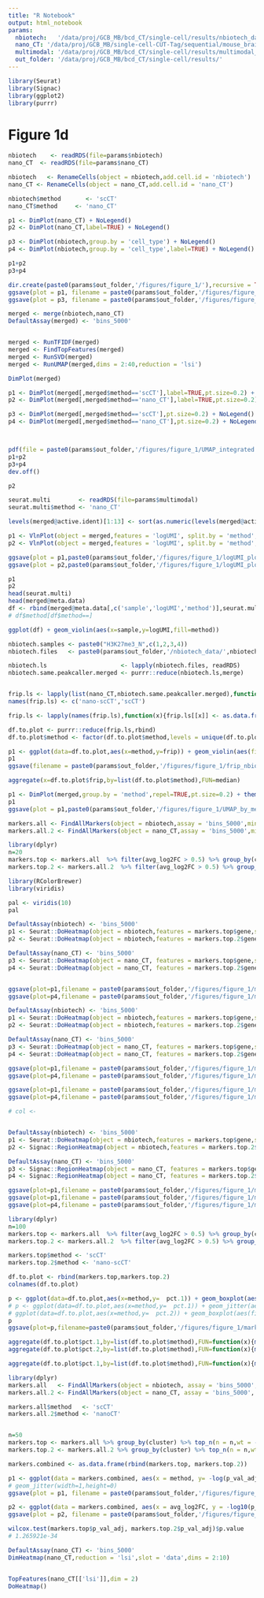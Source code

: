 ```yaml
---
title: "R Notebook"
output: html_notebook
params:
  nbiotech:   '/data/proj/GCB_MB/bcd_CT/single-cell/results/nbiotech_data/data/seurat/H3K27me3_seurat_object.Rds'
  nano_CT: '/data/proj/GCB_MB/single-cell-CUT-Tag/sequential/mouse_brain/results/H3K27me3/clustering/01.clustering.Rds'
  multimodal: '/data/proj/GCB_MB/bcd_CT/single-cell/results/multimodal_data/single_modality/H3K27me3/seurat/peaks/Seurat_object_clustered_renamed.Rds'
  out_folder: '/data/proj/GCB_MB/bcd_CT/single-cell/results/'
---
```


```r
library(Seurat)
library(Signac)
library(ggplot2)
library(purrr)
```

# Figure 1d


```r
nbiotech    <- readRDS(file=params$nbiotech)
nano_CT  <- readRDS(file=params$nano_CT)

nbiotech   <- RenameCells(object = nbiotech,add.cell.id = 'nbiotech')
nano_CT <- RenameCells(object = nano_CT,add.cell.id = 'nano_CT')

nbiotech$method       <- 'scCT'
nano_CT$method     <- 'nano_CT'
```

```r
p1 <- DimPlot(nano_CT) + NoLegend()
p2 <- DimPlot(nano_CT,label=TRUE) + NoLegend()

p3 <- DimPlot(nbiotech,group.by = 'cell_type') + NoLegend()
p4 <- DimPlot(nbiotech,group.by = 'cell_type',label=TRUE) + NoLegend()

p1+p2
p3+p4

dir.create(paste0(params$out_folder,'/figures/figure_1/'),recursive = TRUE)
ggsave(plot = p1, filename = paste0(params$out_folder,'/figures/figure_1/UMAP_seq_Unintegrated.png'),width=4,height=4)
ggsave(plot = p3, filename = paste0(params$out_folder,'/figures/figure_1/UMAP_nbiot_Unintegrated.png'),width=4,height=4)
```


```r
merged <- merge(nbiotech,nano_CT)
DefaultAssay(merged) <- 'bins_5000'


merged <- RunTFIDF(merged)
merged <- FindTopFeatures(merged)
merged <- RunSVD(merged)
merged <- RunUMAP(merged,dims = 2:40,reduction = 'lsi')

DimPlot(merged)
```

```r
p1 <- DimPlot(merged[,merged$method=='scCT'],label=TRUE,pt.size=0.2) + NoLegend()
p2 <- DimPlot(merged[,merged$method=='nano_CT'],label=TRUE,pt.size=0.2) + NoLegend()

p3 <- DimPlot(merged[,merged$method=='scCT'],pt.size=0.2) + NoLegend()
p4 <- DimPlot(merged[,merged$method=='nano_CT'],pt.size=0.2) + NoLegend()



pdf(file = paste0(params$out_folder,'/figures/figure_1/UMAP_integrated.pdf'),width=8,height=4)
p1+p2
p3+p4
dev.off()

p2
```

```r
seurat.multi        <- readRDS(file=params$multimodal)
seurat.multi$method <- 'nano_CT'

levels(merged@active.ident)[1:13] <- sort(as.numeric(levels(merged@active.ident)[1:13]))

p1 <- VlnPlot(object = merged,features = 'logUMI', split.by = 'method',pt.size = 0) + ggtitle("") + xlab("")
p2 <- VlnPlot(object = merged,features = 'logUMI', split.by = 'method',pt.size = 0,group.by = 'method') + ggtitle("") + xlab("")

ggsave(plot = p1,paste0(params$out_folder,'/figures/figure_1/logUMI_plot1.pdf'),width=6,height=3)
ggsave(plot = p2,paste0(params$out_folder,'/figures/figure_1/logUMI_plot2.pdf'),width=3,height=6)

p1
p2
head(seurat.multi)
head(merged@meta.data)
df <- rbind(merged@meta.data[,c('sample','logUMI','method')],seurat.multi@meta.data[,c('sample','logUMI','method')])
# df$method[df$method==]

ggplot(df) + geom_violin(aes(x=sample,y=logUMI,fill=method))
```


```r
nbiotech.samples <- paste0("H3K27me3_N",c(1,2,3,4))
nbiotech.files   <- paste0(params$out_folder,'/nbiotech_data/',nbiotech.samples,'/seurat/bin_5000/Seurat_object.Rds')

nbiotech.ls                     <- lapply(nbiotech.files, readRDS)
nbiotech.same.peakcaller.merged <- purrr::reduce(nbiotech.ls,merge)


frip.ls <- lapply(list(nano_CT,nbiotech.same.peakcaller.merged),function(x){x$peak_ratio_MB})
names(frip.ls) <- c('nano-scCT','scCT')

frip.ls <- lapply(names(frip.ls),function(x){frip.ls[[x]] <- as.data.frame(frip.ls[[x]]); colnames(frip.ls[[x]]) <- 'frip'; frip.ls[[x]]$method <- x; frip.ls[[x]]})

df.to.plot <- purrr::reduce(frip.ls,rbind)
df.to.plot$method <- factor(df.to.plot$method,levels = unique(df.to.plot$method)[2:1])

p1 <- ggplot(data=df.to.plot,aes(x=method,y=frip)) + geom_violin(aes(fill=method)) + theme_bw() + xlab("") + ylab("Fraction of reads in peaks")  + theme(legend.title = element_blank()) + NoLegend()
p1
ggsave(filename = paste0(params$out_folder,'/figures/figure_1/frip_nbiotech_nano_CT.pdf'),width=2,height=2)

aggregate(x=df.to.plot$frip,by=list(df.to.plot$method),FUN=median)
```





```r
p1 <- DimPlot(merged,group.by = 'method',repel=TRUE,pt.size=0.2) + theme(legend.position = 'top') + ggtitle("")
p1
ggsave(plot = p1,paste0(params$out_folder,'/figures/figure_1/UMAP_by_method.pdf'),width=4,height=4)
```


```r
markers.all <- FindAllMarkers(object = nbiotech,assay = 'bins_5000',min.pct = 0.05)
markers.all.2 <- FindAllMarkers(object = nano_CT,assay = 'bins_5000',min.pct = 0.2)

library(dplyr)
n=20
markers.top <- markers.all  %>% filter(avg_log2FC > 0.5) %>% group_by(cluster) %>% top_n(n = n,wt = -p_val_adj) 
markers.top.2 <- markers.all.2  %>% filter(avg_log2FC > 0.5) %>% group_by(cluster) %>% top_n(n = n,wt = -p_val_adj) 
```

```r
library(RColorBrewer)
library(viridis)

pal <- viridis(10)
pal

DefaultAssay(nbiotech) <- 'bins_5000'
p1 <- Seurat::DoHeatmap(object = nbiotech,features = markers.top$gene,slot = 'counts')  + scale_fill_viridis_c()
p2 <- Seurat::DoHeatmap(object = nbiotech,features = markers.top.2$gene,slot = 'counts')  + scale_fill_viridis_c()

DefaultAssay(nano_CT) <- 'bins_5000'
p3 <- Seurat::DoHeatmap(object = nano_CT, features = markers.top$gene,slot = 'counts')  + scale_fill_viridis_c()
p4 <- Seurat::DoHeatmap(object = nano_CT, features = markers.top.2$gene,slot = 'counts')  + scale_fill_viridis_c()


ggsave(plot=p1,filename = paste0(params$out_folder,'/figures/figure_1/markers_heatmap_viridis_1.pdf'),width=8,height=4)
ggsave(plot=p4,filename = paste0(params$out_folder,'/figures/figure_1/markers_heatmap_viridis_2.pdf'),width=12,height=4)
```

```r
DefaultAssay(nbiotech) <- 'bins_5000'
p1 <- Seurat::DoHeatmap(object = nbiotech,features = markers.top$gene,slot = 'counts')#  + scale_fill_viridis_c()
p2 <- Seurat::DoHeatmap(object = nbiotech,features = markers.top.2$gene,slot = 'counts')#  + scale_fill_viridis_c()

DefaultAssay(nano_CT) <- 'bins_5000'
p3 <- Seurat::DoHeatmap(object = nano_CT, features = markers.top$gene,slot = 'counts')#  + scale_fill_viridis_c()
p4 <- Seurat::DoHeatmap(object = nano_CT, features = markers.top.2$gene,slot = 'counts')  #+ scale_fill_viridis_c()

ggsave(plot=p1,filename = paste0(params$out_folder,'/figures/figure_1/markers_heatmap_seurat_1.pdf'),width=8,height=4)
ggsave(plot=p4,filename = paste0(params$out_folder,'/figures/figure_1/markers_heatmap_seurat_2.pdf'),width=12,height=4)

ggsave(plot=p1,filename = paste0(params$out_folder,'/figures/figure_1/markers_heatmap_seurat_1.png'),width=8,height=4)
ggsave(plot=p4,filename = paste0(params$out_folder,'/figures/figure_1/markers_heatmap_seurat_2.png'),width=12,height=4)

```

```r
# col <-


DefaultAssay(nbiotech) <- 'bins_5000'
p1 <- Seurat::DoHeatmap(object = nbiotech,features = markers.top$gene,slot = 'counts') + scale_fill_gradient2(low='blue',mid='white',high='red',midpoint = 3,)#  + scale_fill_viridis_c()
p2 <- Signac::RegionHeatmap(object = nbiotech,features = markers.top.2$gene,slot = 'counts')#  + scale_fill_viridis_c()

DefaultAssay(nano_CT) <- 'bins_5000'
p3 <- Signac::RegionHeatmap(object = nano_CT, features = markers.top$gene,slot = 'counts')#  + scale_fill_viridis_c()
p4 <- Signac::RegionHeatmap(object = nano_CT, features = markers.top.2$gene,slot = 'counts')  #+ scale_fill_viridis_c()

ggsave(plot=p1,filename = paste0(params$out_folder,'/figures/figure_1/markers_heatmap_custom_1.pdf'),width=8,height=4)
ggsave(plot=p1,filename = paste0(params$out_folder,'/figures/figure_1/markers_heatmap_custom_1.png'),width=8,height=4)
ggsave(plot=p4,filename = paste0(params$out_folder,'/figures/figure_1/markers_heatmap_custom_2.pdf'),width=12,height=4)

```


```r
library(dplyr)
n=100
markers.top <- markers.all  %>% filter(avg_log2FC > 0.5) %>% group_by(cluster) %>% top_n(n = n,wt = -p_val_adj) 
markers.top.2 <- markers.all.2  %>% filter(avg_log2FC > 0.5) %>% group_by(cluster) %>% top_n(n = n,wt = -p_val_adj) 

markers.top$method <- 'scCT'
markers.top.2$method <- 'nano-scCT'

df.to.plot <- rbind(markers.top,markers.top.2)
colnames(df.to.plot)

p <- ggplot(data=df.to.plot,aes(x=method,y=  pct.1)) + geom_boxplot(aes(fill=method),outlier.shape=NA) + theme_bw() + coord_cartesian(ylim=c(0,0.5)) + ylab("Percentage of cells with signal") + xlab("") + NoLegend()
# p <- ggplot(data=df.to.plot,aes(x=method,y=  pct.1)) + geom_jitter(aes(fill=method),outlier.shape=NA) + theme_bw() + coord_cartesian(ylim=c(0,0.5)) + ylab("Percentage of cells with signal") + xlab("") + NoLegend()
# ggplot(data=df.to.plot,aes(x=method,y=  pct.2)) + geom_boxplot(aes(fill=method),outlier.shape=NA) + theme_bw() + coord_cartesian(ylim=c(0,0.5)) + ylab("Percentage of cells with signal") + xlab("")
p
ggsave(plot=p,filename=paste0(params$out_folder,'/figures/figure_1/markers_dropout_percentage.pdf'),width=2,height=2) 

aggregate(df.to.plot$pct.1,by=list(df.to.plot$method),FUN=function(x){median(x)})
aggregate(df.to.plot$pct.2,by=list(df.to.plot$method),FUN=function(x){median(x)})

aggregate(df.to.plot$pct.1,by=list(df.to.plot$method),FUN=function(x){median(x)})$x / aggregate(df.to.plot$pct.2,by=list(df.to.plot$method),FUN=function(x){median(x)})$x
```


```r
library(dplyr)
markers.all   <- FindAllMarkers(object = nbiotech, assay = 'bins_5000', min.pct=0.05)
markers.all.2 <- FindAllMarkers(object = nano_CT, assay = 'bins_5000', min.pct=0.05)

markers.all$method   <- 'scCT'
markers.all.2$method <- 'nanoCT'


n=50
markers.top <- markers.all %>% group_by(cluster) %>% top_n(n = n,wt = -p_val_adj)
markers.top.2 <- markers.all.2 %>% group_by(cluster) %>% top_n(n = n,wt = -p_val_adj)

markers.combined <- as.data.frame(rbind(markers.top, markers.top.2))

p1 <- ggplot(data = markers.combined, aes(x = method, y= -log(p_val_adj))) + geom_violin(aes(fill=method)) + geom_dotplot(binaxis='y',stackdir='center',dotsize=0.2) + theme_bw()
# geom_jitter(width=1,height=0)
ggsave(plot = p1, filename = paste0(params$out_folder,'/figures/figure_1/markers_violin2.pdf'),width=6,height=6)

p2 <- ggplot(data = markers.combined, aes(x = avg_log2FC, y = -log10(p_val_adj),color=method)) + geom_point(size=0.5) + theme_bw()
ggsave(plot = p2, filename = paste0(params$out_folder,'/figures/figure_1/markers_volcano2.pdf'),width=6,height=6)

wilcox.test(markers.top$p_val_adj, markers.top.2$p_val_adj)$p.value
# 1.265921e-34
```


```r
DefaultAssay(nano_CT) <- 'bins_5000'
DimHeatmap(nano_CT,reduction = 'lsi',slot = 'data',dims = 2:10)


TopFeatures(nano_CT[['lsi']],dim = 2)
DoHeatmap()
```




